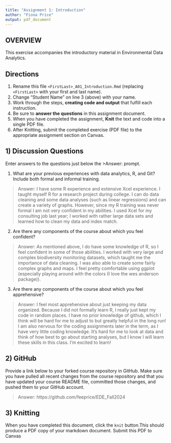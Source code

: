 ```yaml
---
title: "Assignment 1: Introduction"
author: "Fiona Price"
output: pdf_document
---
```


## OVERVIEW

This exercise accompanies the introductory material in Environmental Data Analytics. 

## Directions
1.  Rename this file `<FirstLast>_A01_Introduction.Rmd` (replacing `<FirstLast>` with your first and last name).
2.  Change "Student Name" on line 3 (above) with your name.
3.  Work through the steps, **creating code and output** that fulfill each instruction.
4.  Be sure to **answer the questions** in this assignment document.
5.  When you have completed the assignment, **Knit** the text and code into a single PDF file.
6.  After Knitting, submit the completed exercise (PDF file) to the appropriate assignment section on Canvas.


## 1) Discussion Questions
Enter answers to the questions just below the >Answer: prompt.

1. What are your previous experiences with data analytics, R, and Git? Include both formal and informal training.

> Answer: I have some R experience and extensive Xcel experience. I taught myself R for a research project during college. I can do data cleaning and some data analyses (such as linear regressions) and can create a variety of graphs. However, since my R training was never formal I am not very confident in my abilities. I used Xcel for my consulting job last year; I worked with rather large data sets and learned how to clean my data and index match. 

2. Are there any components of the course about which you feel confident?

> Answer: As mentioned above, I do have some knowledge of R, so I feel confident in some of those abilities. I worked with very large and complex biodiversity monitoring datasets, which taught me the importance of data cleaning. I was also able to create some fairly complex graphs and maps. I feel pretty comfortable using ggplot (especially playing around with the colors (I love the wes anderson package)).

3. Are there any components of the course about which you feel apprehensive?

> Answer: I feel most apprehensive about just keeping my data organized. Because I did not formally learn R, I really just kept my code in random places. I have no prior knowledge of github, which I think will be hard for me to adjust to but greatly helpful in the long run! I am also nervous for the coding assignments later in the term, as I have very little coding knowledge. It's hard for me to look at data and think of how best to go about starting analyses, but I know I will learn these skills in this class. I'm excited to learn!

## 2) GitHub

Provide a link below to your forked course repository in GitHub. Make sure you have pulled all recent changes from the course repository and that you have updated your course README file, committed those changes, and pushed them to your GitHub account. 

> Answer: https://github.com/feeprice/EDE_Fall2024

## 3) Knitting
When you have completed this document, click the `knit` button.This should produce a PDF copy of your markdown document. Submit this PDF to Canvas 
